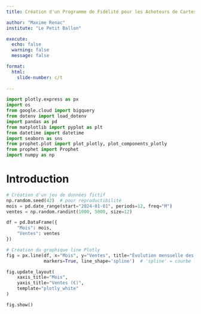 ```yaml
---
title: Création d'un Programme de Fidélité pour les Acheteurs de Cartes Cadeaux “Gift and Grow”

author: "Maxime Renac"
institute: "Le Petit Ballon"

execute:
  echo: false
  warning: false
  message: false

format:
  html: 
    slide-number: c/t
    
---
```



```python
import plotly.express as px
import os
from google.cloud import bigquery
from dotenv import load_dotenv
import pandas as pd
from matplotlib import pyplot as plt
from datetime import datetime
import seaborn as sns
from prophet.plot import plot_plotly, plot_components_plotly
from prophet import Prophet
import numpy as np
```

# Introduction

```python
# Création d'un jeu de données fictif
np.random.seed(42)  # pour reproductibilité
mois = pd.date_range(start="2024-01-01", periods=12, freq="M")
ventes = np.random.randint(1000, 5000, size=12)

df = pd.DataFrame({
    "Mois": mois,
    "Ventes": ventes
})

# Création du graphique line Plotly
fig = px.line(df, x="Mois", y="Ventes", title="Évolution mensuelle des ventes",
              markers=True, line_shape='spline')  # 'spline' = courbe lissée

fig.update_layout(
    xaxis_title="Mois",
    yaxis_title="Ventes (€)",
    template="plotly_white"
)

fig.show()
```